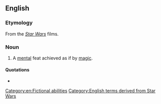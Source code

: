 ==English==

===Etymology===
From the ''[[Star Wars]]'' films.

===Noun===
{{en-noun|head=[[Jedi]] [[mind]] [[trick]]}}

# A [[mental]] feat achieved as if by [[magic]].

====Quotations====
* {{seeCites}}

[[Category:en:Fictional abilities]]
[[Category:English terms derived from Star Wars]]